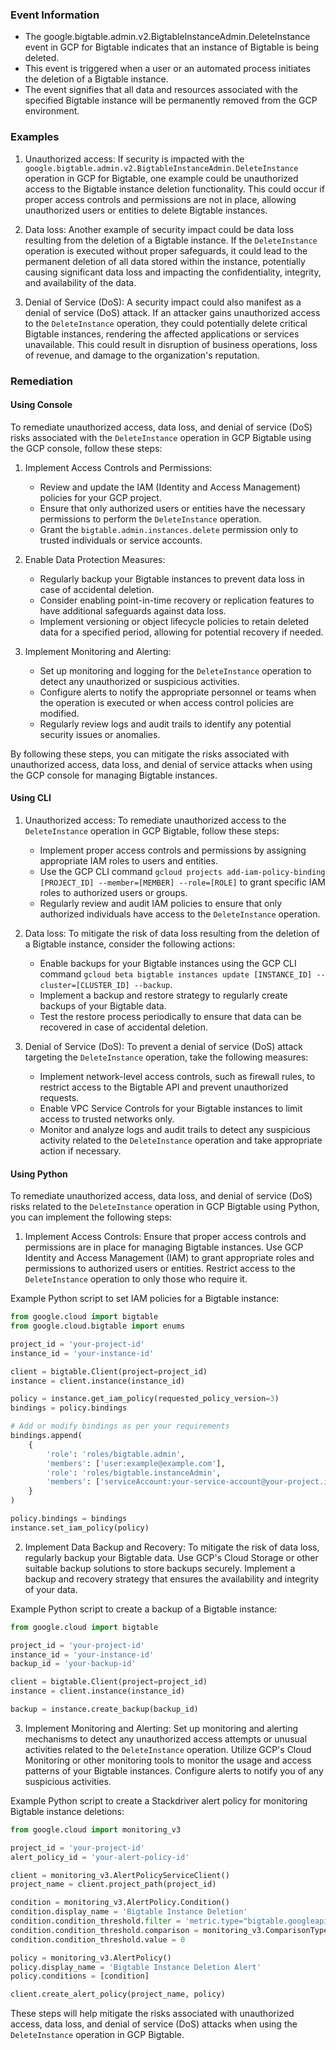
### Event Information

- The google.bigtable.admin.v2.BigtableInstanceAdmin.DeleteInstance event in GCP for Bigtable indicates that an instance of Bigtable is being deleted.
- This event is triggered when a user or an automated process initiates the deletion of a Bigtable instance.
- The event signifies that all data and resources associated with the specified Bigtable instance will be permanently removed from the GCP environment.


### Examples

1. Unauthorized access: If security is impacted with the `google.bigtable.admin.v2.BigtableInstanceAdmin.DeleteInstance` operation in GCP for Bigtable, one example could be unauthorized access to the Bigtable instance deletion functionality. This could occur if proper access controls and permissions are not in place, allowing unauthorized users or entities to delete Bigtable instances.

2. Data loss: Another example of security impact could be data loss resulting from the deletion of a Bigtable instance. If the `DeleteInstance` operation is executed without proper safeguards, it could lead to the permanent deletion of all data stored within the instance, potentially causing significant data loss and impacting the confidentiality, integrity, and availability of the data.

3. Denial of Service (DoS): A security impact could also manifest as a denial of service (DoS) attack. If an attacker gains unauthorized access to the `DeleteInstance` operation, they could potentially delete critical Bigtable instances, rendering the affected applications or services unavailable. This could result in disruption of business operations, loss of revenue, and damage to the organization's reputation.

### Remediation

#### Using Console

To remediate unauthorized access, data loss, and denial of service (DoS) risks associated with the `DeleteInstance` operation in GCP Bigtable using the GCP console, follow these steps:

1. Implement Access Controls and Permissions:
   - Review and update the IAM (Identity and Access Management) policies for your GCP project.
   - Ensure that only authorized users or entities have the necessary permissions to perform the `DeleteInstance` operation.
   - Grant the `bigtable.admin.instances.delete` permission only to trusted individuals or service accounts.

2. Enable Data Protection Measures:
   - Regularly backup your Bigtable instances to prevent data loss in case of accidental deletion.
   - Consider enabling point-in-time recovery or replication features to have additional safeguards against data loss.
   - Implement versioning or object lifecycle policies to retain deleted data for a specified period, allowing for potential recovery if needed.

3. Implement Monitoring and Alerting:
   - Set up monitoring and logging for the `DeleteInstance` operation to detect any unauthorized or suspicious activities.
   - Configure alerts to notify the appropriate personnel or teams when the operation is executed or when access control policies are modified.
   - Regularly review logs and audit trails to identify any potential security issues or anomalies.

By following these steps, you can mitigate the risks associated with unauthorized access, data loss, and denial of service attacks when using the GCP console for managing Bigtable instances.

#### Using CLI

1. Unauthorized access: To remediate unauthorized access to the `DeleteInstance` operation in GCP Bigtable, follow these steps:
   - Implement proper access controls and permissions by assigning appropriate IAM roles to users and entities.
   - Use the GCP CLI command `gcloud projects add-iam-policy-binding [PROJECT_ID] --member=[MEMBER] --role=[ROLE]` to grant specific IAM roles to authorized users or groups.
   - Regularly review and audit IAM policies to ensure that only authorized individuals have access to the `DeleteInstance` operation.

2. Data loss: To mitigate the risk of data loss resulting from the deletion of a Bigtable instance, consider the following actions:
   - Enable backups for your Bigtable instances using the GCP CLI command `gcloud beta bigtable instances update [INSTANCE_ID] --cluster=[CLUSTER_ID] --backup`.
   - Implement a backup and restore strategy to regularly create backups of your Bigtable data.
   - Test the restore process periodically to ensure that data can be recovered in case of accidental deletion.

3. Denial of Service (DoS): To prevent a denial of service (DoS) attack targeting the `DeleteInstance` operation, take the following measures:
   - Implement network-level access controls, such as firewall rules, to restrict access to the Bigtable API and prevent unauthorized requests.
   - Enable VPC Service Controls for your Bigtable instances to limit access to trusted networks only.
   - Monitor and analyze logs and audit trails to detect any suspicious activity related to the `DeleteInstance` operation and take appropriate action if necessary.

#### Using Python

To remediate unauthorized access, data loss, and denial of service (DoS) risks related to the `DeleteInstance` operation in GCP Bigtable using Python, you can implement the following steps:

1. Implement Access Controls: Ensure that proper access controls and permissions are in place for managing Bigtable instances. Use GCP Identity and Access Management (IAM) to grant appropriate roles and permissions to authorized users or entities. Restrict access to the `DeleteInstance` operation to only those who require it.

Example Python script to set IAM policies for a Bigtable instance:
```python
from google.cloud import bigtable
from google.cloud.bigtable import enums

project_id = 'your-project-id'
instance_id = 'your-instance-id'

client = bigtable.Client(project=project_id)
instance = client.instance(instance_id)

policy = instance.get_iam_policy(requested_policy_version=3)
bindings = policy.bindings

# Add or modify bindings as per your requirements
bindings.append(
    {
        'role': 'roles/bigtable.admin',
        'members': ['user:example@example.com'],
        'role': 'roles/bigtable.instanceAdmin',
        'members': ['serviceAccount:your-service-account@your-project.iam.gserviceaccount.com']
    }
)

policy.bindings = bindings
instance.set_iam_policy(policy)
```

2. Implement Data Backup and Recovery: To mitigate the risk of data loss, regularly backup your Bigtable data. Use GCP's Cloud Storage or other suitable backup solutions to store backups securely. Implement a backup and recovery strategy that ensures the availability and integrity of your data.

Example Python script to create a backup of a Bigtable instance:
```python
from google.cloud import bigtable

project_id = 'your-project-id'
instance_id = 'your-instance-id'
backup_id = 'your-backup-id'

client = bigtable.Client(project=project_id)
instance = client.instance(instance_id)

backup = instance.create_backup(backup_id)
```

3. Implement Monitoring and Alerting: Set up monitoring and alerting mechanisms to detect any unauthorized access attempts or unusual activities related to the `DeleteInstance` operation. Utilize GCP's Cloud Monitoring or other monitoring tools to monitor the usage and access patterns of your Bigtable instances. Configure alerts to notify you of any suspicious activities.

Example Python script to create a Stackdriver alert policy for monitoring Bigtable instance deletions:
```python
from google.cloud import monitoring_v3

project_id = 'your-project-id'
alert_policy_id = 'your-alert-policy-id'

client = monitoring_v3.AlertPolicyServiceClient()
project_name = client.project_path(project_id)

condition = monitoring_v3.AlertPolicy.Condition()
condition.display_name = 'Bigtable Instance Deletion'
condition.condition_threshold.filter = 'metric.type="bigtable.googleapis.com/instance/delete_count"'
condition.condition_threshold.comparison = monitoring_v3.ComparisonType.COMPARISON_GT
condition.condition_threshold.value = 0

policy = monitoring_v3.AlertPolicy()
policy.display_name = 'Bigtable Instance Deletion Alert'
policy.conditions = [condition]

client.create_alert_policy(project_name, policy)
```

These steps will help mitigate the risks associated with unauthorized access, data loss, and denial of service (DoS) attacks when using the `DeleteInstance` operation in GCP Bigtable.

